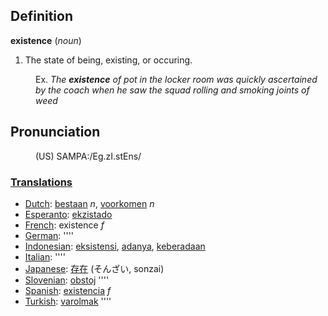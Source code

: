 ==Definition==

<b>existence</b> (''noun'')
# The state of being, existing, or occuring.
:Ex. <i>The <b>existence</b> of pot in the locker room was quickly ascertained by the coach when he saw the squad rolling and smoking joints of weed</i>

==Pronunciation==
:(US) SAMPA:/Eg.zI.stEns/

=== [[Translation]]s ===

*[[Dutch]]: [[bestaan]] ''n'', [[voorkomen]] ''n''
*[[Esperanto]]: [[ekzistado]]
*[[French]]: existence ''f''
*[[German]]: [[]] ''''
*[[Indonesian]]: [[eksistensi]], [[ada|adanya]], [[ada|keberadaan]]
*[[Italian]]: [[]] ''''
*[[Japanese]]: [[存在]] (そんざい, sonzai)
*[[Slovenian]]: [[obstoj]] ''''
*[[Spanish]]: [[existencia]] ''f''
*[[Turkish]]: [[varolmak]] ''''